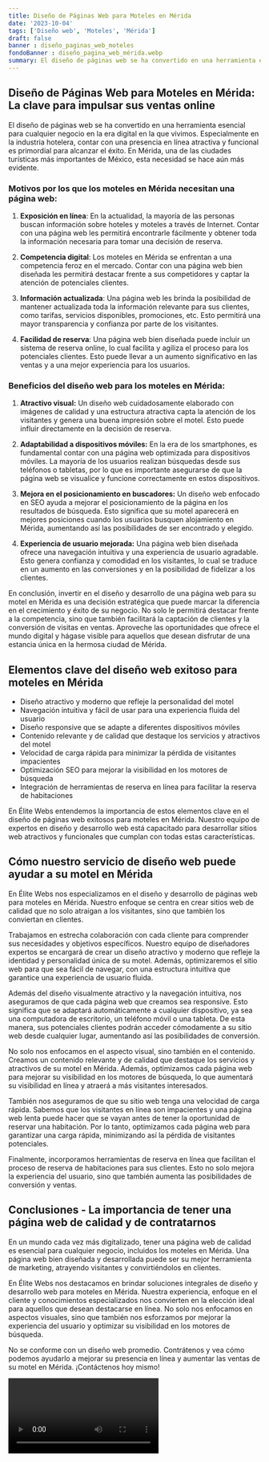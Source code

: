 ```yaml
---
title: Diseño de Páginas Web para Moteles en Mérida
date: '2023-10-04'
tags: ['Diseño web', 'Moteles', 'Mérida']
draft: false
banner : diseño_paginas_web_moteles
fondoBanner : diseño_pagina_web_mérida.webp
summary: El diseño de páginas web se ha convertido en una herramienta esencial para cualquier negocio en la era digital en la que vivimos. Especialmente en la industria hotelera, contar con una presencia en línea atractiva y funcional es primordial para alcanzar el éxito. En Mérida, una de las ciudades turísticas más importantes de México, esta necesidad se hace aún más evidente.
---
```


## Diseño de Páginas Web para Moteles en Mérida: La clave para impulsar sus ventas online

El diseño de páginas web se ha convertido en una herramienta esencial para cualquier negocio en la era digital en la que vivimos. Especialmente en la industria hotelera, contar con una presencia en línea atractiva y funcional es primordial para alcanzar el éxito. En Mérida, una de las ciudades turísticas más importantes de México, esta necesidad se hace aún más evidente.

### Motivos por los que los moteles en Mérida necesitan una página web:

1. **Exposición en línea**: En la actualidad, la mayoría de las personas buscan información sobre hoteles y moteles a través de Internet. Contar con una página web les permitirá encontrarle fácilmente y obtener toda la información necesaria para tomar una decisión de reserva.

2. **Competencia digital**: Los moteles en Mérida se enfrentan a una competencia feroz en el mercado. Contar con una página web bien diseñada les permitirá destacar frente a sus competidores y captar la atención de potenciales clientes.

3. **Información actualizada**: Una página web les brinda la posibilidad de mantener actualizada toda la información relevante para sus clientes, como tarifas, servicios disponibles, promociones, etc. Esto permitirá una mayor transparencia y confianza por parte de los visitantes.

4. **Facilidad de reserva**: Una página web bien diseñada puede incluir un sistema de reserva online, lo cual facilita y agiliza el proceso para los potenciales clientes. Esto puede llevar a un aumento significativo en las ventas y a una mejor experiencia para los usuarios.

### Beneficios del diseño web para los moteles en Mérida:

1. **Atractivo visual:** Un diseño web cuidadosamente elaborado con imágenes de calidad y una estructura atractiva capta la atención de los visitantes y genera una buena impresión sobre el motel. Esto puede influir directamente en la decisión de reserva.

2. **Adaptabilidad a dispositivos móviles:** En la era de los smartphones, es fundamental contar con una página web optimizada para dispositivos móviles. La mayoría de los usuarios realizan búsquedas desde sus teléfonos o tabletas, por lo que es importante asegurarse de que la página web se visualice y funcione correctamente en estos dispositivos.

3. **Mejora en el posicionamiento en buscadores:** Un diseño web enfocado en SEO ayuda a mejorar el posicionamiento de la página en los resultados de búsqueda. Esto significa que su motel aparecerá en mejores posiciones cuando los usuarios busquen alojamiento en Mérida, aumentando así las posibilidades de ser encontrado y elegido.

4. **Experiencia de usuario mejorada:** Una página web bien diseñada ofrece una navegación intuitiva y una experiencia de usuario agradable. Esto genera confianza y comodidad en los visitantes, lo cual se traduce en un aumento en las conversiones y en la posibilidad de fidelizar a los clientes.

En conclusión, invertir en el diseño y desarrollo de una página web para su motel en Mérida es una decisión estratégica que puede marcar la diferencia en el crecimiento y éxito de su negocio. No solo le permitirá destacar frente a la competencia, sino que también facilitará la captación de clientes y la conversión de visitas en ventas. Aproveche las oportunidades que ofrece el mundo digital y hágase visible para aquellos que desean disfrutar de una estancia única en la hermosa ciudad de Mérida.

<GifSeo />

<Cta />

## Elementos clave del diseño web exitoso para moteles en Mérida

- Diseño atractivo y moderno que refleje la personalidad del motel
- Navegación intuitiva y fácil de usar para una experiencia fluida del usuario
- Diseño responsive que se adapte a diferentes dispositivos móviles
- Contenido relevante y de calidad que destaque los servicios y atractivos del motel
- Velocidad de carga rápida para minimizar la pérdida de visitantes impacientes
- Optimización SEO para mejorar la visibilidad en los motores de búsqueda
- Integración de herramientas de reserva en línea para facilitar la reserva de habitaciones

En Élite Webs entendemos la importancia de estos elementos clave en el diseño de páginas web exitosos para moteles en Mérida. Nuestro equipo de expertos en diseño y desarrollo web está capacitado para desarrollar sitios web atractivos y funcionales que cumplan con todas estas características.

## Cómo nuestro servicio de diseño web puede ayudar a su motel en Mérida

En Élite Webs nos especializamos en el diseño y desarrollo de páginas web para moteles en Mérida. Nuestro enfoque se centra en crear sitios web de calidad que no solo atraigan a los visitantes, sino que también los conviertan en clientes.

Trabajamos en estrecha colaboración con cada cliente para comprender sus necesidades y objetivos específicos. Nuestro equipo de diseñadores expertos se encargará de crear un diseño atractivo y moderno que refleje la identidad y personalidad única de su motel. Además, optimizaremos el sitio web para que sea fácil de navegar, con una estructura intuitiva que garantice una experiencia de usuario fluida.

Además del diseño visualmente atractivo y la navegación intuitiva, nos aseguramos de que cada página web que creamos sea responsive. Esto significa que se adaptará automáticamente a cualquier dispositivo, ya sea una computadora de escritorio, un teléfono móvil o una tableta. De esta manera, sus potenciales clientes podrán acceder cómodamente a su sitio web desde cualquier lugar, aumentando así las posibilidades de conversión.

No solo nos enfocamos en el aspecto visual, sino también en el contenido. Creamos un contenido relevante y de calidad que destaque los servicios y atractivos de su motel en Mérida. Además, optimizamos cada página web para mejorar su visibilidad en los motores de búsqueda, lo que aumentará su visibilidad en línea y atraerá a más visitantes interesados.

También nos aseguramos de que su sitio web tenga una velocidad de carga rápida. Sabemos que los visitantes en línea son impacientes y una página web lenta puede hacer que se vayan antes de tener la oportunidad de reservar una habitación. Por lo tanto, optimizamos cada página web para garantizar una carga rápida, minimizando así la pérdida de visitantes potenciales.

Finalmente, incorporamos herramientas de reserva en línea que facilitan el proceso de reserva de habitaciones para sus clientes. Esto no solo mejora la experiencia del usuario, sino que también aumenta las posibilidades de conversión y ventas.

## Conclusiones - La importancia de tener una página web de calidad y de contratarnos

En un mundo cada vez más digitalizado, tener una página web de calidad es esencial para cualquier negocio, incluidos los moteles en Mérida. Una página web bien diseñada y desarrollada puede ser su mejor herramienta de marketing, atrayendo visitantes y convirtiéndolos en clientes. 

En Élite Webs nos destacamos en brindar soluciones integrales de diseño y desarrollo web para moteles en Mérida. Nuestra experiencia, enfoque en el cliente y conocimientos especializados nos convierten en la elección ideal para aquellos que desean destacarse en línea. No solo nos enfocamos en aspectos visuales, sino que también nos esforzamos por mejorar la experiencia del usuario y optimizar su visibilidad en los motores de búsqueda.

No se conforme con un diseño web promedio. Contrátenos y vea cómo podemos ayudarlo a mejorar su presencia en línea y aumentar las ventas de su motel en Mérida. ¡Contáctenos hoy mismo!

<Video />

<CtaBot job='Moteles' city='Mérida'/>

<Gmaps query='Mérida+españa+maps' />
